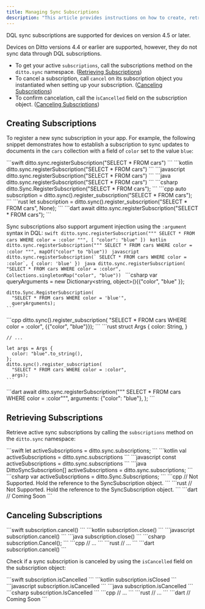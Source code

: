 ---
title: Managing Sync Subscriptions
description: "This article provides instructions on how to create, retrieve, and cancel subscriptions:"
---

<Warning>
DQL sync subscriptions are supported for devices on version 4.5 or later.

Devices on Ditto versions 4.4 or earlier are supported, however, they do not sync data through DQL subscriptions.
</Warning>

- To get your active `subscriptions`, call the subscriptions method on the `ditto.sync` namespace. ([Retrieving Subscriptions](https://docs.ditto.live/v4-6/sync/subscriptions-management#J8rYE)﻿)
- To cancel a subscription, call `cancel` on its subscription object you instantiated when setting up your subscription. ([Canceling Subscriptions](https://docs.ditto.live/v4-6/sync/subscriptions-management#aVT0-)﻿)
- To confirm cancelation, call the i`sCancelled` field on the subscription object. ([Canceling Subscriptions](https://docs.ditto.live/v4-6/sync/subscriptions-management#aVT0-)﻿)


## Creating Subscriptions

To register a new sync subscription in your app. For example, the following snippet demonstrates how to establish a subscription to sync updates to documents in the `cars` collection with a field of `color` set to the value `blue`:

<Tabs>
  <Tab title="Swift">
    ```swift
    ditto.sync.registerSubscription("SELECT * FROM cars")
    ```
  </Tab>
  <Tab title="Kotlin">
    ```kotlin
    ditto.sync.registerSubscription("SELECT * FROM cars")
    ```
  </Tab>
  <Tab title="JS">
    ```javascript
    ditto.sync.registerSubscription("SELECT * FROM cars")
    ```
  </Tab>
  <Tab title="Java">
    ```java
    ditto.sync.registerSubscription("SELECT * FROM cars")
    ```
  </Tab>
  <Tab title="C#">
    ```csharp
    ditto.Sync.RegisterSubscription("SELECT * FROM cars");
    ```
  </Tab>
  <Tab title="C++">
    ```cpp
    auto subscription =
      ditto.sync().register_subscription("SELECT * FROM cars");
    ```
  </Tab>
  <Tab title="Rust">
    ```rust
    let subscription =
      ditto.sync().register_subscription("SELECT * FROM cars", None);
    ```
  </Tab>
  <Tab title="Dart">
    ```dart
    await ditto.sync.registerSubscription("SELECT * FROM cars");
    ```
  </Tab>
</Tabs>


Sync subscriptions also support argument injection using the `:argument` syntax in DQL:
<Tabs>
  <Tab title="Swift">
    ```swift
    ditto.sync.registerSubscription("""
      SELECT *
      FROM cars
      WHERE color = :color
      """,
      [ "color": "blue" ])
    ```
  </Tab>
  <Tab title="Kotlin">
    ```kotlin
    ditto.sync.registerSubscription("""
      SELECT *
      FROM cars
      WHERE color = :color
      """,
      mapOf("color" to "blue"))
    ```
  </Tab>
  <Tab title="JS">
    ```javascript
    ditto.sync.registerSubscription(`
      SELECT *
      FROM cars
      WHERE color = :color`,
      { color: 'blue' })
    ```
  </Tab>
  <Tab title="Java">
    ```java
    ditto.sync.registerSubscription(
      "SELECT * FROM cars WHERE color = :color",
      Collections.singletonMap("color", "blue"))
    ```
  </Tab>
  <Tab title="C#">
    ```csharp
    var queryArguments = new Dictionary<string, object>(){{"color", "blue" }};

    ditto.Sync.RegisterSubscription(
      "SELECT * FROM cars WHERE color = 'blue'",
      queryArguments);
    ```
  </Tab>
  <Tab title="C++">
    ```cpp
    ditto.sync().register_subscription(
      "SELECT * FROM cars WHERE color = :color",
      {{"color", "blue"}});
    ```
  </Tab>
  <Tab title="Rust">
    ```rust
    struct Args {
      color: String,
    }

    // ...

    let args = Args {
      color: "blue".to_string(),
    };
    ditto.sync().register_subscription(
      "SELECT * FROM cars WHERE color = :color",
      args);
    ```
  </Tab>
  <Tab title="Dart">
    ```dart
    await ditto.sync.registerSubscription("""
      SELECT *
      FROM cars
      WHERE color = :color""",
      arguments: {"color": "blue"},
    );
    ```
  </Tab>
</Tabs>


## Retrieving Subscriptions

Retrieve active sync subscriptions by calling the `subscriptions` method on the `ditto.sync` namespace:


<Tabs>
  <Tab title="Swift">
    ```swift
    let activeSubscriptions = ditto.sync.subscriptions;
    ```
  </Tab>
  <Tab title="Kotlin">
    ```kotlin
    val activeSubscriptions = ditto.sync.subscriptions
    ```
  </Tab>
  <Tab title="JS">
    ```javascript
    const activeSubscriptions = ditto.sync.subscriptions
    ```
  </Tab>
  <Tab title="Java">
    ```java
    DittoSyncSubscription[] activeSubscriptions = ditto.sync.subscriptions;
    ```
  </Tab>
  <Tab title="C#">
    ```csharp
    var activeSubscriptions = ditto.Sync.Subscriptions;
    ```
  </Tab>
  <Tab title="C++">
    ```cpp
    // Not Supported. Hold the reference to the SyncSubscription object.
    ```
  </Tab>
  <Tab title="Rust">
    ```rust
    // Not Supported. Hold the reference to the SyncSubscription object.
    ```
  </Tab>
  <Tab title="Dart">
    ```dart
    // Coming Soon
    ```
  </Tab>
</Tabs>



## Canceling Subscriptions

<Tabs>
  <Tab title="Swift">
    ```swift
    subscription.cancel()
    ```
  </Tab>
  <Tab title="Kotlin">
    ```kotlin
    subscription.close()
    ```
  </Tab>
  <Tab title="JS">
    ```javascript
    subscription.cancel()
    ```
  </Tab>
  <Tab title="Java">
    ```java
    subscription.close()
    ```
  </Tab>
  <Tab title="C#">
    ```csharp
    subscription.Cancel();
    ```
  </Tab>
  <Tab title="C++">
    ```cpp
    // ...
    ```
  </Tab>
  <Tab title="Rust">
    ```rust
    // ...
    ```
  </Tab>
  <Tab title="Dart">
    ```dart
    subscription.cancel()
    ```
  </Tab>
</Tabs>


Check if a sync subscription is canceled by using the `isCancelled` field on the subscription object:

<Tabs>
  <Tab title="Swift">
    ```swift
    subscription.isCancelled
    ```
  </Tab>
  <Tab title="Kotlin">
    ```kotlin
    subscription.isClosed
    ```
  </Tab>
  <Tab title="JS">
    ```javascript
    subscription.isCancelled
    ```
  </Tab>
  <Tab title="Java">
    ```java
    subscription.isCancelled
    ```
  </Tab>
  <Tab title="C#">
    ```csharp
    subscription.IsCancelled
    ```
  </Tab>
  <Tab title="C++">
    ```cpp
    // ...
    ```
  </Tab>
  <Tab title="Rust">
    ```rust
    // ...
    ```
  </Tab>
  <Tab title="Dart">
    ```dart
    // Coming Soon
    ```
  </Tab>
</Tabs>

